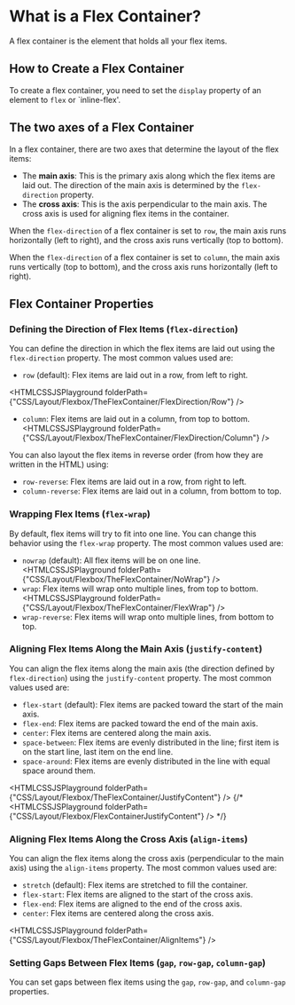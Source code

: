 

# What is a Flex Container?
A flex container is the element that holds all your flex items. 

## How to Create a Flex Container
To create a flex container, you need to set the `display` property of an element to `flex` or `inline-flex'.

## The two axes of a Flex Container
In a flex container, there are two axes that determine the layout of the flex items:
- The **main axis**: This is the primary axis along which the flex items are laid out. The direction of the main axis is determined by the `flex-direction` property.
- The **cross axis**: This is the axis perpendicular to the main axis. The cross axis is used for aligning flex items in the container.

When the `flex-direction` of a flex container is set to `row`, the main axis runs horizontally (left to right), and the cross axis runs vertically (top to bottom). 
<FlexContainerAxesRow alt="Flex Container Axes when flex-direction is set to row" className="w-full h-auto object-contain"/>

When the `flex-direction` of a flex container is set to `column`, the main axis runs vertically (top to bottom), and the cross axis runs horizontally (left to right).

<FlexContainerAxesColumn alt="Flex Container Axes when flex-direction is set to column" className="w-full h-auto object-contain"/>


## Flex Container Properties

### Defining the Direction of Flex Items (`flex-direction`)
You can define the direction in which the flex items are laid out using the `flex-direction` property. The most common values used are:
- `row` (default): Flex items are laid out in a row, from left to right.

<HTMLCSSJSPlayground folderPath={"CSS/Layout/Flexbox/TheFlexContainer/FlexDirection/Row"} />
- `column`: Flex items are laid out in a column, from top to bottom.
<HTMLCSSJSPlayground folderPath={"CSS/Layout/Flexbox/TheFlexContainer/FlexDirection/Column"} />

You can also layout the flex items in reverse order (from how they are written in the HTML) using:
- `row-reverse`: Flex items are laid out in a row, from right to left.
- `column-reverse`: Flex items are laid out in a column, from bottom to top.

### Wrapping Flex Items (`flex-wrap`)
By default, flex items will try to fit into one line. You can change this behavior using the `flex-wrap` property. The most common values used are:
- `nowrap` (default): All flex items will be on one line.
<HTMLCSSJSPlayground folderPath={"CSS/Layout/Flexbox/TheFlexContainer/NoWrap"} />
- `wrap`: Flex items will wrap onto multiple lines, from top to bottom.
<HTMLCSSJSPlayground folderPath={"CSS/Layout/Flexbox/TheFlexContainer/FlexWrap"} />
- `wrap-reverse`: Flex items will wrap onto multiple lines, from bottom to top.


### Aligning Flex Items Along the Main Axis (`justify-content`)
You can align the flex items along the main axis (the direction defined by `flex-direction`) using the `justify-content` property. The most common values used are:
- `flex-start` (default): Flex items are packed toward the start of the main axis.
- `flex-end`: Flex items are packed toward the end of the main axis.
- `center`: Flex items are centered along the main axis.
- `space-between`: Flex items are evenly distributed in the line; first item is on the start line, last item on the end line.
- `space-around`: Flex items are evenly distributed in the line with equal space around them.

<HTMLCSSJSPlayground folderPath={"CSS/Layout/Flexbox/TheFlexContainer/JustifyContent"} />
{/* <HTMLCSSJSPlayground folderPath={"CSS/Layout/Flexbox/FlexContainerJustifyContent"} /> */}

### Aligning Flex Items Along the Cross Axis (`align-items`)
You can align the flex items along the cross axis (perpendicular to the main axis) using the `align-items` property. The most common values used are:
- `stretch` (default): Flex items are stretched to fill the container.
- `flex-start`: Flex items are aligned to the start of the cross axis.
- `flex-end`: Flex items are aligned to the end of the cross axis.
- `center`: Flex items are centered along the cross axis.

<HTMLCSSJSPlayground folderPath={"CSS/Layout/Flexbox/TheFlexContainer/AlignItems"} />

### Setting Gaps Between Flex Items (`gap`, `row-gap`, `column-gap`)
You can set gaps between flex items using the `gap`, `row-gap`, and `column-gap` properties.
